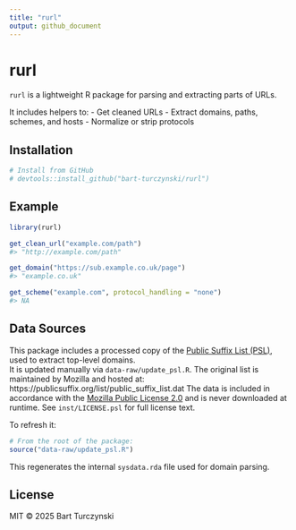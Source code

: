 ```yaml
---
title: "rurl"
output: github_document
---
```


# rurl

`rurl` is a lightweight R package for parsing and extracting parts of URLs.

It includes helpers to:
- Get cleaned URLs
- Extract domains, paths, schemes, and hosts
- Normalize or strip protocols

## Installation

```r
# Install from GitHub
# devtools::install_github("bart-turczynski/rurl")
```

## Example

```r
library(rurl)

get_clean_url("example.com/path")
#> "http://example.com/path"

get_domain("https://sub.example.co.uk/page")
#> "example.co.uk"

get_scheme("example.com", protocol_handling = "none")
#> NA
```

## Data Sources

This package includes a processed copy of the [Public Suffix List (PSL)](https://publicsuffix.org/), used to extract top-level domains.  
It is updated manually via `data-raw/update_psl.R`. The original list is maintained by Mozilla and hosted at:
https://publicsuffix.org/list/public_suffix_list.dat
The data is included in accordance with the [Mozilla Public License 2.0](https://github.com/publicsuffix/list/blob/main/LICENSE) and is never downloaded at runtime. See `inst/LICENSE.psl` for full license text.

To refresh it:

```r
# From the root of the package:
source("data-raw/update_psl.R")
```

This regenerates the internal `sysdata.rda` file used for domain parsing.

## License

MIT © 2025 Bart Turczynski
